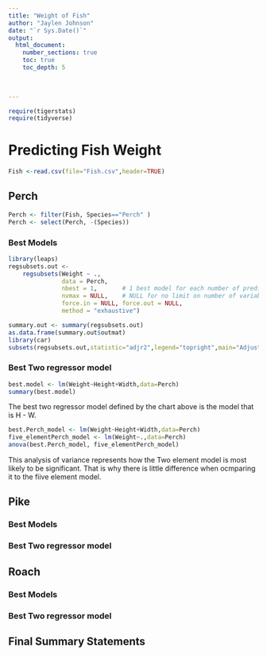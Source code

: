 ```yaml
---
title: "Weight of Fish"
author: "Jaylen Johnson"
date: "`r Sys.Date()`"  
output: 
  html_document:
    number_sections: true
    toc: true
    toc_depth: 5

 
    
---
```



```r
require(tigerstats)
require(tidyverse)
```

# Predicting Fish Weight

```r
Fish <-read.csv(file="Fish.csv",header=TRUE)
```



## Perch


```r
Perch <- filter(Fish, Species=="Perch" )
Perch <- select(Perch, -(Species))
```




### Best Models

```r
library(leaps)
regsubsets.out <-
    regsubsets(Weight ~ .,
               data = Perch,
               nbest = 1,       # 1 best model for each number of predictors
               nvmax = NULL,    # NULL for no limit on number of variables
               force.in = NULL, force.out = NULL,
               method = "exhaustive")

summary.out <- summary(regsubsets.out)
as.data.frame(summary.out$outmat)
library(car)
subsets(regsubsets.out,statistic="adjr2",legend="topright",main="Adjusted R^2")
```

### Best Two regressor model

```r
best.model <- lm(Weight~Height+Width,data=Perch)
summary(best.model)
```
The best two regressor model defined by the chart above is the model that is H - W.


```r
best.Perch_model <- lm(Weight~Height+Width,data=Perch)
five_elementPerch_model <- lm(Weight~.,data=Perch)
anova(best.Perch_model, five_elementPerch_model)
```

This analysis of variance represents how the Two element model is most likely to be significant.  That is why there is little difference when ocmparing it to the fiive element model.  

## Pike

### Best Models

### Best Two regressor model

## Roach

### Best Models

### Best Two regressor model

## Final Summary Statements